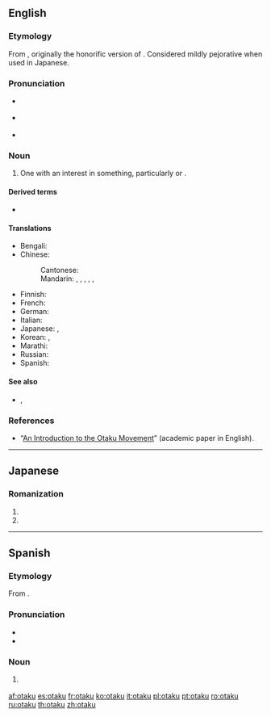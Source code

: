 ==English==
{{was wotd|2008|June|20}}

===Etymology===
From {{bor|en|ja|おたく|tr=otaku||nerd|notext=1}}, originally the honorific version of {{m|ja|宅|tr=taku||home}}. Considered mildly pejorative when used in Japanese.

===Pronunciation===
{{wikipedia}}
* {{a|UK}} {{IPA|/əʊˈtɑːkuː/|[əʊ̯ˈtʰɑːkuː]|lang=en}}
* {{a|US}} {{IPA|/oʊˈtɑku/|[oʊ̯ˈtʰɑku]|lang=en}}
* {{audio|en-us-otaku.ogg|Audio (US)|lang=en}}

===Noun===
{{en-noun}}

# {{lb|en|fandom}} One with an {{l|en|obsessive}} interest in something, particularly {{l|en|anime}} or {{l|en|manga}}.

====Derived terms====
* {{l|en|otakukin}}

====Translations====
{{trans-top|one with an obsessive interest in something such as anime or manga}}
* Bengali: {{t|bn|ওতাকু}}
* Chinese:
*: Cantonese: {{t|yue|御宅族|tr=jyu6 zaak6-2 zuk6}}
*: Mandarin: {{qualifier|male nerd}} {{t+|cmn|宅男|tr=zháinán}}, {{qualifier|female nerd}} {{t+|cmn|宅女|tr=zháinǚ}}, {{t+|cmn|御宅族|tr=yùzháizú}}, {{qualifier|fan}} {{t+|cmn|粉絲}}, {{t+|cmn|粉丝|tr=fěnsī}}, {{qualifier|one obsessed with Japanese things}} {{t+|cmn|哈日族|tr=hāRìzú}}
{{trans-mid}}
* Finnish: {{t|fi|otaku}}
* French: {{t+|fr|otaku|m|f}}
* German: {{t+|de|Otaku|m}}
* Italian: {{t+|it|otaku|m|f}}
* Japanese: {{t|ja|オタク|tr=otaku}}, {{t+|ja|おたく|tr=otaku}}
* Korean: {{t+|ko|오타쿠}}, {{t|ko|오덕후}}
* Marathi: {{t|mr|ओताकु|m}}
* Russian: {{t+|ru|ота́ку|m|f}}
* Spanish: {{t+|es|otaku|m|f}}
{{trans-bottom}}

====See also====
* {{l|en|fanboy}}, {{l|en|fangirl}}

===References===
* “[http://www.brunel.ac.uk/4042/entertext4.1/lamarre1.pdf An Introduction to the Otaku Movement]” (academic paper in English).

{{catlangcode|en|Fandom|Japanese fiction}}

----

==Japanese==

===Romanization===
{{ja-romaji}}

# {{ja-romanization of|おたく}}
# {{ja-romanization of|オタク}}

----

==Spanish==

===Etymology===
From {{bor|es|ja|おたく|tr=otaku||nerd|notext=1}}.

===Pronunciation===
{{wikipedia|lang=es}}
* {{es-IPA}}
* {{hyphenation|o|ta|ku|lang=es}}

===Noun===
{{es-noun|mf}}

# {{lb|es|fandom}} {{l|en|otaku}}

{{catlangcode|es|Fandom}}

[[af:otaku]]
[[es:otaku]]
[[fr:otaku]]
[[ko:otaku]]
[[it:otaku]]
[[pl:otaku]]
[[pt:otaku]]
[[ro:otaku]]
[[ru:otaku]]
[[th:otaku]]
[[zh:otaku]]